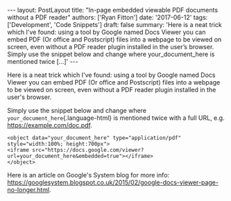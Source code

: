 \-\-- layout: PostLayout title: \"In-page embedded viewable PDF documents without a PDF reader\" authors: \[\'Ryan Fitton\'\] date: \'2017-06-12\' tags: \[\'Development\', \'Code Snippets\'\] draft: false summary: \'Here is a neat trick which I&#8217;ve found: using a tool by Google named Docs Viewer you can embed PDF (Or office and Postscript) files into a webpage to be viewed on screen, even without a PDF reader plugin installed in the user&#8217;s browser. Simply use the snippet below and change where your_document_here is mentioned twice \[&hellip;\]\' \-\--

Here is a neat trick which I've found: using a tool by Google named Docs Viewer you can embed PDF (Or office and Postscript) files into a webpage to be viewed on screen, even without a PDF reader plugin installed in the user's browser.

Simply use the snippet below and change where `your_document_here`{.language-html} is mentioned twice with a full URL, e.g. https://example.com/doc.pdf.

``` language-html
<object data="your_document_here" type="application/pdf" style="width:100%; height:700px">
<iframe src="https://docs.google.com/viewer?url=your_document_here&embedded=true"></iframe>
</object>
```

Here is an article on Google's System blog for more info: <https://googlesystem.blogspot.co.uk/2015/02/google-docs-viewer-page-no-longer.html>.
